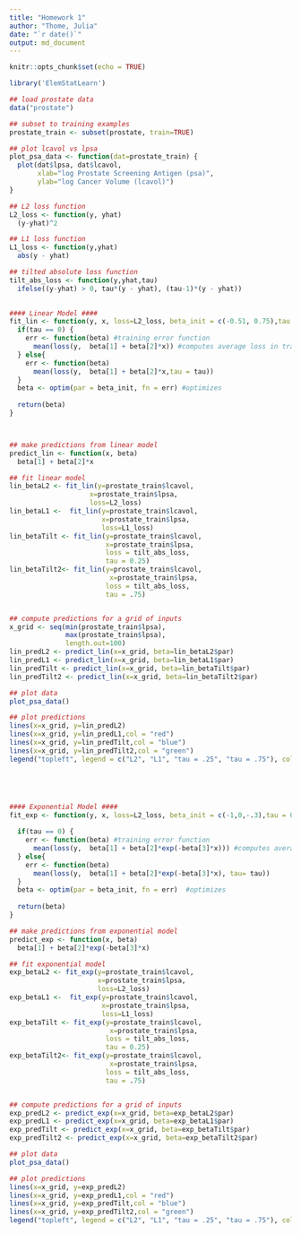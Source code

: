 ```yaml
---
title: "Homework 1"
author: "Thome, Julia"
date: "`r date()`"
output: md_document
---
```


```r
knitr::opts_chunk$set(echo = TRUE)
```


```r
library('ElemStatLearn')

## load prostate data
data("prostate")

## subset to training examples
prostate_train <- subset(prostate, train=TRUE)

## plot lcavol vs lpsa
plot_psa_data <- function(dat=prostate_train) {
  plot(dat$lpsa, dat$lcavol,
       xlab="log Prostate Screening Antigen (psa)",
       ylab="log Cancer Volume (lcavol)")
}

## L2 loss function
L2_loss <- function(y, yhat)
  (y-yhat)^2

## L1 loss function
L1_loss <- function(y,yhat)
  abs(y - yhat)

## tilted absolute loss function
tilt_abs_loss <- function(y,yhat,tau)
  ifelse((y-yhat) > 0, tau*(y - yhat), (tau-1)*(y - yhat))
  

#### Linear Model ####
fit_lin <- function(y, x, loss=L2_loss, beta_init = c(-0.51, 0.75),tau = 0) {
  if(tau == 0) {
    err <- function(beta) #training error function
      mean(loss(y,  beta[1] + beta[2]*x)) #computes average loss in training data
  } else{ 
    err <- function(beta) 
      mean(loss(y,  beta[1] + beta[2]*x,tau = tau))
  }
  beta <- optim(par = beta_init, fn = err) #optimizes
  
  return(beta)
}



## make predictions from linear model
predict_lin <- function(x, beta)
  beta[1] + beta[2]*x

## fit linear model
lin_betaL2 <- fit_lin(y=prostate_train$lcavol,
                    x=prostate_train$lpsa,
                    loss=L2_loss)
lin_betaL1 <-  fit_lin(y=prostate_train$lcavol,
                       x=prostate_train$lpsa,
                       loss=L1_loss)
lin_betaTilt <- fit_lin(y=prostate_train$lcavol,
                        x=prostate_train$lpsa,
                        loss = tilt_abs_loss,
                        tau = 0.25)
lin_betaTilt2<- fit_lin(y=prostate_train$lcavol,
                         x=prostate_train$lpsa,
                        loss = tilt_abs_loss,
                        tau = .75)


## compute predictions for a grid of inputs
x_grid <- seq(min(prostate_train$lpsa),
              max(prostate_train$lpsa),
              length.out=100)
lin_predL2 <- predict_lin(x=x_grid, beta=lin_betaL2$par)
lin_predL1 <- predict_lin(x=x_grid, beta=lin_betaL1$par)
lin_predTilt <- predict_lin(x=x_grid, beta=lin_betaTilt$par)
lin_predTilt2 <- predict_lin(x=x_grid, beta=lin_betaTilt2$par)

## plot data
plot_psa_data()

## plot predictions
lines(x=x_grid, y=lin_predL2)
lines(x=x_grid, y=lin_predL1,col = "red")
lines(x=x_grid, y=lin_predTilt,col = "blue")
lines(x=x_grid, y=lin_predTilt2,col = "green")
legend("topleft", legend = c("L2", "L1", "tau = .25", "tau = .75"), col = c("black", "red", "blue","green"),lty = c(1,1,1,1))





#### Exponential Model ####
fit_exp <- function(y, x, loss=L2_loss, beta_init = c(-1,0,-.3),tau = 0) {
  
  if(tau == 0) {
    err <- function(beta) #training error function
      mean(loss(y,  beta[1] + beta[2]*exp(-beta[3]*x))) #computes average loss in training data
  } else{ 
    err <- function(beta) 
      mean(loss(y,  beta[1] + beta[2]*exp(-beta[3]*x), tau= tau))
  }
  beta <- optim(par = beta_init, fn = err)  #optimizes
  
  return(beta)
}

## make predictions from exponential model
predict_exp <- function(x, beta)
  beta[1] + beta[2]*exp(-beta[3]*x)

## fit exponential model
exp_betaL2 <- fit_exp(y=prostate_train$lcavol,
                      x=prostate_train$lpsa,
                      loss=L2_loss)
exp_betaL1 <-  fit_exp(y=prostate_train$lcavol,
                       x=prostate_train$lpsa,
                       loss=L1_loss)
exp_betaTilt <- fit_exp(y=prostate_train$lcavol,
                         x=prostate_train$lpsa,
                        loss = tilt_abs_loss,
                        tau = 0.25)
exp_betaTilt2<- fit_exp(y=prostate_train$lcavol,
                         x=prostate_train$lpsa,
                        loss = tilt_abs_loss,
                        tau = .75)


## compute predictions for a grid of inputs
exp_predL2 <- predict_exp(x=x_grid, beta=exp_betaL2$par)
exp_predL1 <- predict_exp(x=x_grid, beta=exp_betaL1$par)
exp_predTilt <- predict_exp(x=x_grid, beta=exp_betaTilt$par)
exp_predTilt2 <- predict_exp(x=x_grid, beta=exp_betaTilt2$par)

## plot data
plot_psa_data()

## plot predictions
lines(x=x_grid, y=exp_predL2)
lines(x=x_grid, y=exp_predL1,col = "red")
lines(x=x_grid, y=exp_predTilt,col = "blue")
lines(x=x_grid, y=exp_predTilt2,col = "green")
legend("topleft", legend = c("L2", "L1", "tau = .25", "tau = .75"), col = c("black", "red", "blue","green"),lty = c(1,1,1,1))

```
